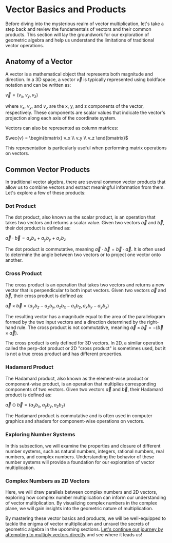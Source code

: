 
# Vector Basics and Products

Before diving into the mysterious realm of vector multiplication, let's take a step back and review the fundamentals of vectors and their common products. This section will lay the groundwork for our exploration of geometric algebra and help us understand the limitations of traditional vector operations.

## Anatomy of a Vector

A vector is a mathematical object that represents both magnitude and direction. In a 3D space, a vector $\vec{v}$ is typically represented using boldface notation and can be written as:

$\vec{v} = (v_x, v_y, v_z)$

where $v_x$, $v_y$, and $v_z$ are the x, y, and z components of the vector, respectively. These components are scalar values that indicate the vector's projection along each axis of the coordinate system.

Vectors can also be represented as column matrices:

$\vec{v} = \begin{bmatrix} v_x \\ v_y \\ v_z \end{bmatrix}$

This representation is particularly useful when performing matrix operations on vectors.

## Common Vector Products

In traditional vector algebra, there are several common vector products that allow us to combine vectors and extract meaningful information from them. Let's explore a few of these products:

### Dot Product

The dot product, also known as the scalar product, is an operation that takes two vectors and returns a scalar value. Given two vectors $\vec{a}$ and $\vec{b}$, their dot product is defined as:

$\vec{a} \cdot \vec{b} = a_x b_x + a_y b_y + a_z b_z$

The dot product is commutative, meaning $\vec{a} \cdot \vec{b} = \vec{b} \cdot \vec{a}$. It is often used to determine the angle between two vectors or to project one vector onto another.

### Cross Product

The cross product is an operation that takes two vectors and returns a new vector that is perpendicular to both input vectors. Given two vectors $\vec{a}$ and $\vec{b}$, their cross product is defined as:

$\vec{a} \times \vec{b} = (a_y b_z - a_z b_y, a_z b_x - a_x b_z, a_x b_y - a_y b_x)$

The resulting vector has a magnitude equal to the area of the parallelogram formed by the two input vectors and a direction determined by the right-hand rule. The cross product is not commutative, meaning $\vec{a} \times \vec{b} = -(\vec{b} \times \vec{a})$.

<Callout type="warning">
The cross product is only defined for 3D vectors. In 2D, a similar operation called the perp-dot product or 2D "cross product" is sometimes used, but it is not a true cross product and has different properties.
</Callout>

### Hadamard Product

The Hadamard product, also known as the element-wise product or component-wise product, is an operation that multiplies corresponding components of two vectors. Given two vectors $\vec{a}$ and $\vec{b}$, their Hadamard product is defined as:

$\vec{a} \odot \vec{b} = (a_x b_x, a_y b_y, a_z b_z)$

The Hadamard product is commutative and is often used in computer graphics and shaders for component-wise operations on vectors.

<Steps>

### Exploring Number Systems

In this subsection, we will examine the properties and closure of different number systems, such as natural numbers, integers, rational numbers, real numbers, and complex numbers. Understanding the behavior of these number systems will provide a foundation for our exploration of vector multiplication.

### Complex Numbers as 2D Vectors

Here, we will draw parallels between complex numbers and 2D vectors, exploring how complex number multiplication can inform our understanding of vector multiplication. By visualizing complex numbers in the complex plane, we will gain insights into the geometric nature of multiplication.

</Steps>

By mastering these vector basics and products, we will be well-equipped to tackle the enigma of vector multiplication and unravel the secrets of geometric algebra in the upcoming sections. [Let's continue our journey by attempting to multiply vectors directly](/multiplying-vectors-the-journey-begins) and see where it leads us!